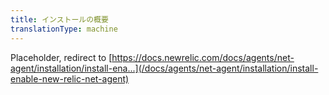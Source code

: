 ```yaml
---
title: インストールの概要
translationType: machine
---
```


Placeholder, redirect to [https://docs.newrelic.com/docs/agents/net-agent/installation/install-ena...](/docs/agents/net-agent/installation/install-enable-new-relic-net-agent)
